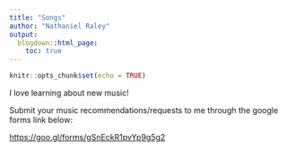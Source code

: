 ```yaml
---
title: "Songs"
author: "Nathaniel Raley"
output:
  blogdown::html_page:
    toc: true
---
```


```r
knitr::opts_chunk$set(echo = TRUE)
```

I love learning about new music! 

Submit your music recommendations/requests to me through the google forms link below:

[https://goo.gl/forms/gSnEckR1pvYp9g5g2](https://goo.gl/forms/gSnEckR1pvYp9g5g2)